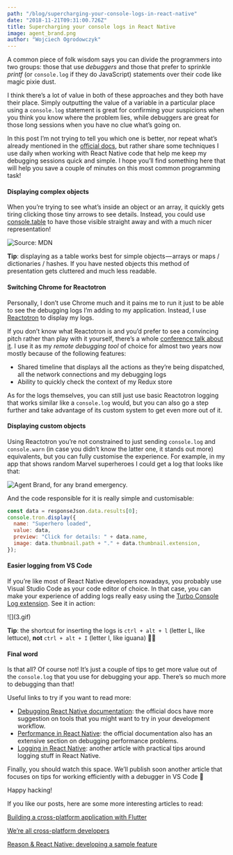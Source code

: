 ```yaml
---
path: "/blog/supercharging-your-console-logs-in-react-native"
date: "2018-11-21T09:31:00.726Z"
title: Supercharging your console logs in React Native
image: agent_brand.png
author: "Wojciech Ogrodowczyk"
---
```


A common piece of folk wisdom says you can divide the programmers into two groups: those that use _debuggers_ and those that prefer to sprinkle _printf_ (or `console.log` if they do JavaScript) statements over their code like magic pixie dust.

I think there’s a lot of value in both of these approaches and they both have their place. Simply outputting the value of a variable in a particular place using a `console.log` statement is great for confirming your suspicions when you think you know where the problem lies, while debuggers are great for those long sessions when you have no clue what’s going on.

In this post I’m not trying to tell you which one is better, nor repeat what’s already mentioned in the [official docs](https://facebook.github.io/react-native/docs/debugging), but rather share some techniques I use daily when working with React Native code that help me keep my debugging sessions quick and simple. I hope you’ll find something here that will help you save a couple of minutes on this most common programming task!

#### Displaying complex objects

When you’re trying to see what’s inside an object or an array, it quickly gets tiring clicking those tiny arrows to see details. Instead, you could use [console.table](https://developer.mozilla.org/en-US/docs/Web/API/Console/table) to have those visible straight away and with a much nicer representation!

![Source: MDN](1.png)

**Tip**: displaying as a table works best for simple objects — arrays or maps / dictionaries / hashes. If you have nested objects this method of presentation gets cluttered and much less readable.

#### Switching Chrome for Reactotron

Personally, I don’t use Chrome much and it pains me to run it just to be able to see the debugging logs I’m adding to my application. Instead, I use [Reactotron](https://github.com/infinitered/reactotron) to display my logs.

If you don’t know what Reactotron is and you’d prefer to see a convincing pitch rather than play with it yourself, there’s a whole [conference talk about it](https://www.youtube.com/watch?v=UiPo9A9k7xc). I use it as my _remote debugging tool_ of choice for almost two years now mostly because of the following features:

- Shared timeline that displays all the actions as they’re being dispatched, all the network connections and my debugging logs
- Ability to quickly check the context of my Redux store

As for the logs themselves, you can still just use basic Reactotron logging that works similar like a `console.log` would, but you can also go a step further and take advantage of its custom system to get even more out of it.

#### Displaying custom objects

Using Reactotron you’re not constrained to just sending `console.log` and `console.warn` (in case you didn’t know the latter one, it stands out more) equivalents, but you can fully customise the experience. For example, in my app that shows random Marvel superheroes I could get a log that looks like that:

![Agent Brand, for any brand emergency.](agent_brand.png)

And the code responsible for it is really simple and customisable:

```javascript {numberLines: true}
const data = responseJson.data.results[0];
console.tron.display({
  name: "Superhero loaded",
  value: data,
  preview: "Click for details: " + data.name,
  image: data.thumbnail.path + "." + data.thumbnail.extension,
});
```

#### Easier logging from VS Code

If you’re like most of React Native developers nowadays, you probably use Visual Studio Code as your code editor of choice. In that case, you can make your experience of adding logs really easy using the [Turbo Console Log extension](https://marketplace.visualstudio.com/items?itemName=ChakrounAnas.turbo-console-log). See it in action:

<div class="gif-container">![](3.gif)</div>

**Tip**: the shortcut for inserting the logs is `ctrl + alt + l` (letter L, like lettuce), **not** `ctrl + alt + I` (letter I, like iguana) 🤦‍♂️

#### Final word

Is that all? Of course not! It’s just a couple of tips to get more value out of the `console.log` that you use for debugging your app. There’s so much more to debugging than that!

Useful links to try if you want to read more:

- [Debugging React Native documentation](https://facebook.github.io/react-native/docs/debugging): the official docs have more suggestion on tools that you might want to try in your development workflow.
- [Performance in React Native](https://facebook.github.io/react-native/docs/performance): the official documentation also has an extensive section on debugging performance problems.
- [Logging in React Native](/blog/logging-in-react-native): another article with practical tips around logging stuff in React Native.

Finally, you should watch this space. We’ll publish soon another article that focuses on tips for working efficiently with a debugger in VS Code 💪

Happy hacking!

If you like our posts, here are some more interesting articles to read:

[Building a cross-platform application with Flutter](https://brainsandbeards.com/blog/building-a-cross-platform-application-with-flutter)

[We’re all cross-platform developers](https://brainsandbeards.com/blog/were-all-cross-platform-developers)

[Reason & React Native: developing a sample feature](https://brainsandbeards.com/blog/reason-react-native-developing-a-sample-feature)

